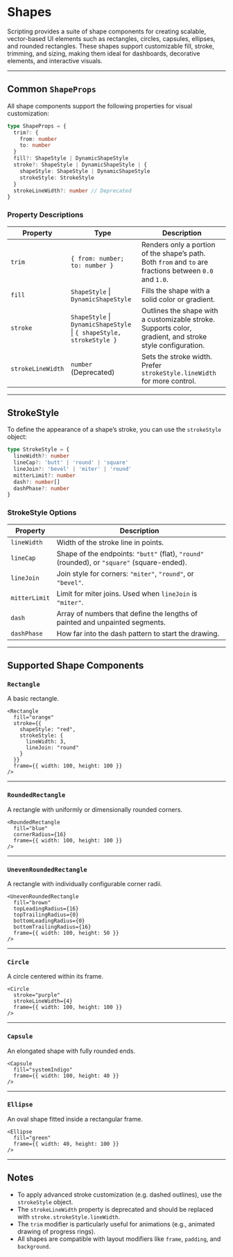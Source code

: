 # Shapes 
        
Scripting provides a suite of shape components for creating scalable, vector-based UI elements such as rectangles, circles, capsules, ellipses, and rounded rectangles. These shapes support customizable fill, stroke, trimming, and sizing, making them ideal for dashboards, decorative elements, and interactive visuals.

---

## Common `ShapeProps`

All shape components support the following properties for visual customization:

```ts
type ShapeProps = {
  trim?: {
    from: number
    to: number
  }
  fill?: ShapeStyle | DynamicShapeStyle
  stroke?: ShapeStyle | DynamicShapeStyle | {
    shapeStyle: ShapeStyle | DynamicShapeStyle
    strokeStyle: StrokeStyle
  }
  strokeLineWidth?: number // Deprecated
}
```

### Property Descriptions

| Property          | Type                                                                 | Description                                                                                              |
| ----------------- | -------------------------------------------------------------------- | -------------------------------------------------------------------------------------------------------- |
| `trim`            | `{ from: number; to: number }`                                       | Renders only a portion of the shape’s path. Both `from` and `to` are fractions between `0.0` and `1.0`.  |
| `fill`            | `ShapeStyle` \| `DynamicShapeStyle`                                  | Fills the shape with a solid color or gradient.                                                          |
| `stroke`          | `ShapeStyle` \| `DynamicShapeStyle` \| `{ shapeStyle, strokeStyle }` | Outlines the shape with a customizable stroke. Supports color, gradient, and stroke style configuration. |
| `strokeLineWidth` | `number` (Deprecated)                                                | Sets the stroke width. Prefer `strokeStyle.lineWidth` for more control.                                  |

---

## StrokeStyle

To define the appearance of a shape’s stroke, you can use the `strokeStyle` object:

```ts
type StrokeStyle = {
  lineWidth?: number
  lineCap?: 'butt' | 'round' | 'square'
  lineJoin?: 'bevel' | 'miter' | 'round'
  mitterLimit?: number
  dash?: number[]
  dashPhase?: number
}
```

### StrokeStyle Options

| Property      | Description                                                                                 |
| ------------- | ------------------------------------------------------------------------------------------- |
| `lineWidth`   | Width of the stroke line in points.                                                         |
| `lineCap`     | Shape of the endpoints: `"butt"` (flat), `"round"` (rounded), or `"square"` (square-ended). |
| `lineJoin`    | Join style for corners: `"miter"`, `"round"`, or `"bevel"`.                                 |
| `mitterLimit` | Limit for miter joins. Used when `lineJoin` is `"miter"`.                                   |
| `dash`        | Array of numbers that define the lengths of painted and unpainted segments.                 |
| `dashPhase`   | How far into the dash pattern to start the drawing.                                         |

---

## Supported Shape Components

### `Rectangle`

A basic rectangle.

```tsx
<Rectangle
  fill="orange"
  stroke={{
    shapeStyle: "red",
    strokeStyle: {
      lineWidth: 3,
      lineJoin: "round"
    }
  }}
  frame={{ width: 100, height: 100 }}
/>
```

---

### `RoundedRectangle`

A rectangle with uniformly or dimensionally rounded corners.

```tsx
<RoundedRectangle
  fill="blue"
  cornerRadius={16}
  frame={{ width: 100, height: 100 }}
/>
```

---

### `UnevenRoundedRectangle`

A rectangle with individually configurable corner radii.

```tsx
<UnevenRoundedRectangle
  fill="brown"
  topLeadingRadius={16}
  topTrailingRadius={0}
  bottomLeadingRadius={0}
  bottomTrailingRadius={16}
  frame={{ width: 100, height: 50 }}
/>
```

---

### `Circle`

A circle centered within its frame.

```tsx
<Circle
  stroke="purple"
  strokeLineWidth={4}
  frame={{ width: 100, height: 100 }}
/>
```

---

### `Capsule`

An elongated shape with fully rounded ends.

```tsx
<Capsule
  fill="systemIndigo"
  frame={{ width: 100, height: 40 }}
/>
```

---

### `Ellipse`

An oval shape fitted inside a rectangular frame.

```tsx
<Ellipse
  fill="green"
  frame={{ width: 40, height: 100 }}
/>
```

---

## Notes

* To apply advanced stroke customization (e.g. dashed outlines), use the `strokeStyle` object.
* The `strokeLineWidth` property is deprecated and should be replaced with `stroke.strokeStyle.lineWidth`.
* The `trim` modifier is particularly useful for animations (e.g., animated drawing of progress rings).
* All shapes are compatible with layout modifiers like `frame`, `padding`, and `background`.
